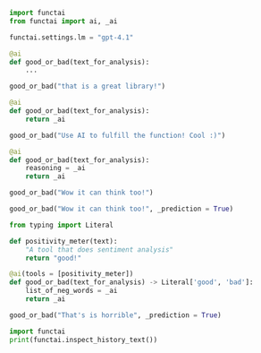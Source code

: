 
```python
import functai
from functai import ai, _ai

functai.settings.lm = "gpt-4.1"

@ai
def good_or_bad(text_for_analysis):
    ...

good_or_bad("that is a great library!")
```

```python
@ai
def good_or_bad(text_for_analysis):
    return _ai

good_or_bad("Use AI to fulfill the function! Cool :)")
```


```python
@ai
def good_or_bad(text_for_analysis):
    reasoning = _ai
    return _ai

good_or_bad("Wow it can think too!")
```


```python
good_or_bad("Wow it can think too!", _prediction = True)
```

```python
from typing import Literal

def positivity_meter(text):
    "A tool that does sentiment analysis"
    return "good!"

@ai(tools = [positivity_meter])
def good_or_bad(text_for_analysis) -> Literal['good', 'bad']:
    list_of_neg_words = _ai
    return _ai

good_or_bad("That's is horrible", _prediction = True)
```


```python
import functai
print(functai.inspect_history_text())
```